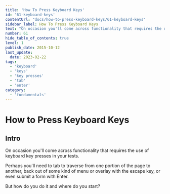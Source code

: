 ```yaml
---
title: 'How To Press Keyboard Keys'
id: '61-keyboard-keys'
contentUrl: "docs/how-to-press-keyboard-keys/61-keyboard-keys"
sidebar_label: How To Press Keyboard Keys
text: "On occasion you'll come across functionality that requires the use of keyboard key presses in your tests. Perhaps you'll need to tab to traverse from one portion of the page to another, back out of some kind of menu or overlay with the escape key, or even submit a form with Enter. But how do you do it and where do you start?"
number: 61
hide_table_of_contents: true
level: 1
publish_date: 2015-10-12
last_update:
  date: 2023-02-22
tags:
  - 'keyboard'
  - 'keys'
  - 'key presses'
  - 'tab'
  - 'enter'
category:
  - 'fundamentals'
---
```


# How to Press Keyboard Keys

## Intro

On occasion you'll come across functionality that requires the use of keyboard key presses in your tests.

Perhaps you'll need to tab to traverse from one portion of the page to another, back out of some kind of menu or overlay with the escape key, or even submit a form with Enter.

But how do you do it and where do you start?


<DropdownMarkdown folderName='61-how-to-press-keyboard-keys' />
